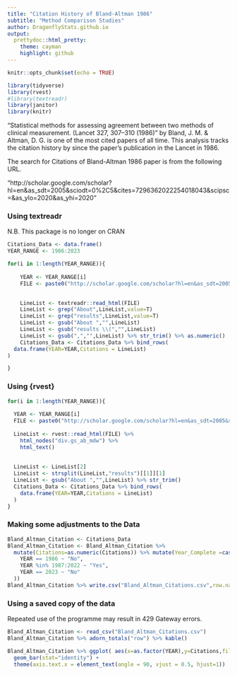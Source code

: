 ```yaml
---
title: "Citation History of Bland-Altman 1986"
subtitle: "Method Comparison Studies"
author: DragonflyStats.github.io
output:
  prettydoc::html_pretty:
    theme: cayman
    highlight: github
---
```



```r
knitr::opts_chunk$set(echo = TRUE)
```

```r
library(tidyverse)
library(rvest)
#library(textreadr)
library(janitor)
library(knitr)


```

"Statistical methods for assessing agreement between two methods of clinical measurement. (Lancet 327, 307–310 (1986)"
by Bland, J. M. & Altman, D. G. is one of the most cited papers of all time. This analysis tracks the citation history by since the paper's publication in the Lancet in 1986.

The search for Citations of Bland-Altman 1986 paper is from the following URL.

"http://scholar.google.com/scholar?hl=en&as_sdt=2005&sciodt=0%2C5&cites=7296362022254018043&scipsc=&as_ylo=2020&as_yhi=2020"


### Using textreadr

N.B. This package is no longer on CRAN
```r
Citations_Data <- data.frame()
YEAR_RANGE <- 1986:2023

for(i in 1:length(YEAR_RANGE)){
  
    YEAR <- YEAR_RANGE[i]
    FILE <- paste0("http://scholar.google.com/scholar?hl=en&as_sdt=2005&sciodt=0%2C5&cites=7296362022254018043&scipsc=&as_ylo=",YEAR,"&as_yhi=",YEAR)

  
    LineList <- textreadr::read_html(FILE)
    LineList <- grep("About",LineList,value=T)
    LineList <- grep("results",LineList,value=T)
    LineList <- gsub("About ","",LineList)
    LineList <- gsub("results \\(","",LineList)
    LineList <- gsub(",","",LineList) %>% str_trim() %>% as.numeric()
    Citations_Data <- Citations_Data %>% bind_rows(
  data.frame(YEAR=YEAR,Citations = LineList)
)

}
```

### Using {rvest}


```r
for(i in 1:length(YEAR_RANGE)){
  
  YEAR <- YEAR_RANGE[i]
  FILE <- paste0("http://scholar.google.com/scholar?hl=en&as_sdt=2005&sciodt=0%2C5&cites=7296362022254018043&scipsc=&as_ylo=",YEAR,"&as_yhi=",YEAR)
  
  LineList <- rvest::read_html(FILE) %>% 
    html_nodes("div.gs_ab_mdw") %>% 
    html_text()
  
  
  LineList <- LineList[2]
  LineList <- strsplit(LineList,"results")[[1]][1]
  LineList <- gsub("About ","",LineList) %>% str_trim() 
  Citations_Data <- Citations_Data %>% bind_rows(
    data.frame(YEAR=YEAR,Citations = LineList)
  )
}
```

### Making some adjustments to the Data

```r
Bland_Altman_Citation <- Citations_Data
Bland_Altman_Citation <- Bland_Altman_Citation %>% 
  mutate(Citations=as.numeric(Citations)) %>% mutate(Year_Complete =case_when(
    YEAR == 1986 ~ "No",
    YEAR %in% 1987:2022 ~ "Yes",
    YEAR == 2023 ~ "No"
  ))
Bland_Altman_Citation %>% write.csv("Bland_Altman_Citations.csv",row.names = FALSE)
```

### Using a saved copy of the data

Repeated use of the programme may result in 429 Gateway errors.

```r
Bland_Altman_Citation <- read_csv("Bland_Altman_Citations.csv")
Bland_Altman_Citation %>% adorn_totals("row") %>% kable()
```

```r
Bland_Altman_Citation %>% ggplot( aes(x=as.factor(YEAR),y=Citations,fill=Year_Complete)) + 
  geom_bar(stat="identity") + 
  theme(axis.text.x = element_text(angle = 90, vjust = 0.5, hjust=1)) 
```
